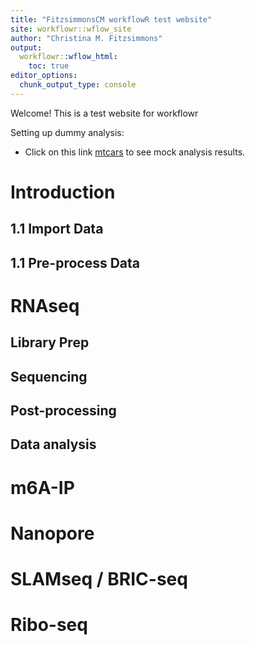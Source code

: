 ```yaml
---
title: "FitzsimmonsCM workflowR test website"
site: workflowr::wflow_site
author: "Christina M. Fitzsimmons"
output:
  workflowr::wflow_html:
    toc: true
editor_options:
  chunk_output_type: console
---
```


Welcome! This is a test website for workflowr

Setting up dummy analysis:

* Click on this link [mtcars](first-analysis.html) to see mock analysis results.

# Introduction

## 1.1 Import Data
## 1.1 Pre-process Data

# RNAseq
## Library Prep
## Sequencing
## Post-processing
## Data analysis

# m6A-IP

# Nanopore

# SLAMseq / BRIC-seq

# Ribo-seq

